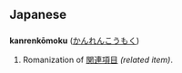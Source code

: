 == Japanese ==
=== {{Romaji}} ===
'''kanrenkōmoku''' ([[かんれんこうもく]])

# Romanization of [[関連項目]] ''(related item)''.